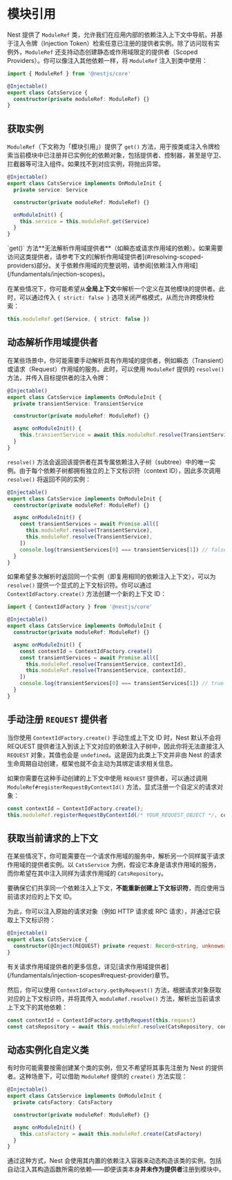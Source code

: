 # 模块引用

Nest 提供了 `ModuleRef` 类，允许我们在应用内部的依赖注入上下文中导航，并基于注入令牌（Injection Token）检索任意已注册的提供者实例。除了访问现有实例外，`ModuleRef` 还支持动态创建静态或作用域限定的提供者（Scoped Providers）。你可以像注入其他依赖一样，将 `ModuleRef` 注入到类中使用：

```ts filename='cats.service.ts'
import { ModuleRef } from '@nestjs/core'

@Injectable()
export class CatsService {
  constructor(private moduleRef: ModuleRef) {}
}
```

## 获取实例

`ModuleRef`（下文称为「模块引用」）提供了 `get()` 方法，用于按类或注入令牌检索当前模块中已注册并已实例化的依赖对象，包括提供者、控制器，甚至是守卫、拦截器等可注入组件。如果找不到对应实例，将抛出异常。

```ts filename='cats.service.ts'
@Injectable()
export class CatsService implements OnModuleInit {
  private service: Service

  constructor(private moduleRef: ModuleRef) {}

  onModuleInit() {
    this.service = this.moduleRef.get(Service)
  }
}
```

<CalloutInfo type="warning">
  `get()`
  方法**无法解析作用域提供者**（如瞬态或请求作用域的依赖）。如果需要访问这类提供者，请参考下文的[解析作用域提供者](#resolving-scoped-providers)部分。关于依赖作用域的完整说明，请参阅[依赖注入作用域](/fundamentals/injection-scopes)。
</CalloutInfo>

在某些情况下，你可能希望从**全局上下文**中解析一个定义在其他模块的提供者。此时，可以通过传入 `{ strict: false }` 选项关闭严格模式，从而允许跨模块检索：

```ts
this.moduleRef.get(Service, { strict: false })
```

## 动态解析作用域提供者

在某些场景中，你可能需要手动解析具有作用域的提供者，例如瞬态（Transient）或请求（Request）作用域的服务。此时，可以使用 `ModuleRef` 提供的 `resolve()` 方法，并传入目标提供者的注入令牌：

```ts filename='cats.service.ts'
@Injectable()
export class CatsService implements OnModuleInit {
  private transientService: TransientService

  constructor(private moduleRef: ModuleRef) {}

  async onModuleInit() {
    this.transientService = await this.moduleRef.resolve(TransientService)
  }
}
```

`resolve()` 方法会返回该提供者在其专属依赖注入子树（subtree）中的唯一实例。由于每个依赖子树都拥有独立的上下文标识符（context ID），因此多次调用 `resolve()` 将返回不同的实例：

```ts filename='cats.service.ts'
@Injectable()
export class CatsService implements OnModuleInit {
  constructor(private moduleRef: ModuleRef) {}

  async onModuleInit() {
    const transientServices = await Promise.all([
      this.moduleRef.resolve(TransientService),
      this.moduleRef.resolve(TransientService),
    ])
    console.log(transientServices[0] === transientServices[1]) // false
  }
}
```

如果希望多次解析时返回同一个实例（即复用相同的依赖注入上下文），可以为 `resolve()` 提供一个显式的上下文标识符。你可以通过 `ContextIdFactory.create()` 方法创建一个新的上下文 ID：

```ts filename='cats.service.ts'
import { ContextIdFactory } from '@nestjs/core'

@Injectable()
export class CatsService implements OnModuleInit {
  constructor(private moduleRef: ModuleRef) {}

  async onModuleInit() {
    const contextId = ContextIdFactory.create()
    const transientServices = await Promise.all([
      this.moduleRef.resolve(TransientService, contextId),
      this.moduleRef.resolve(TransientService, contextId),
    ])
    console.log(transientServices[0] === transientServices[1]) // true
  }
}
```

## 手动注册 `REQUEST` 提供者

当你使用 `ContextIdFactory.create()` 手动生成上下文 ID 时，Nest 默认不会将 REQUEST 提供者注入到该上下文对应的依赖注入子树中，因此你将无法直接注入 `REQUEST` 对象，其值也会是 `undefined`。这是因为此类上下文并非由 Nest 的请求生命周期自动创建，框架也就不会主动为其绑定请求相关信息。

如果你需要在这种手动创建的上下文中使用 `REQUEST` 提供者，可以通过调用 `ModuleRef#registerRequestByContextId()` 方法，显式注册一个自定义的请求对象：

```ts
const contextId = ContextIdFactory.create();
this.moduleRef.registerRequestByContextId(/* YOUR_REQUEST_OBJECT */, contextId);
```

## 获取当前请求的上下文

在某些情况下，你可能需要在一个请求作用域的服务中，解析另一个同样属于请求作用域的提供者实例。以 `CatsService` 为例，假设它本身是请求作用域的服务，而你希望在其中注入同样为请求作用域的 `CatsRepository`。

要确保它们共享同一个依赖注入上下文，**不能重新创建上下文标识符**，而应使用当前请求对应的上下文 ID。

为此，你可以注入原始的请求对象（例如 HTTP 请求或 RPC 请求），并通过它获取上下文标识符：

```ts filename='cats.service.ts'
@Injectable()
export class CatsService {
  constructor(@Inject(REQUEST) private request: Record<string, unknown>) {}
}
```

<CalloutInfo>
  有关请求作用域提供者的更多信息，详见[请求作用域提供者](/fundamentals/injection-scopes#request-provider)章节。
</CalloutInfo>

然后，你可以使用 `ContextIdFactory.getByRequest()` 方法，根据请求对象获取对应的上下文标识符，并将其传入 `moduleRef.resolve()` 方法，解析出当前请求上下文下的其他依赖：

```ts
const contextId = ContextIdFactory.getByRequest(this.request)
const catsRepository = await this.moduleRef.resolve(CatsRepository, contextId)
```

## 动态实例化自定义类

有时你可能需要按需创建某个类的实例，但又不希望将其事先注册为 Nest 的提供者。这种场景下，可以借助 `ModuleRef` 提供的 `create()` 方法实现：

```ts filename='cats.service.ts'
@Injectable()
export class CatsService implements OnModuleInit {
  private catsFactory: CatsFactory

  constructor(private moduleRef: ModuleRef) {}

  async onModuleInit() {
    this.catsFactory = await this.moduleRef.create(CatsFactory)
  }
}
```

通过这种方式，Nest 会使用其内置的依赖注入容器来动态构造该类的实例，包括自动注入其构造函数所需的依赖——即便该类本身**并未作为提供者**注册到模块中。
